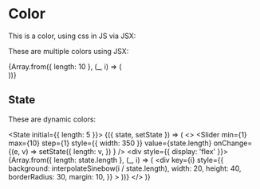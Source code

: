 
# Color

This is a color, using css in JS via JSX:

<div
  style={{
    background: 'steelblue',
    width: 20,
    height: 40,
    borderRadius: 30,
    margin: 10,
  }}
></div>

These are multiple colors using JSX:

<div style={{ display: 'flex' }}>
  {Array.from({ length: 10 }, (_, i) => (
    <div
      key={i}
      style={{
        background: interpolateSinebow(i / 10),
        width: 20,
        height: 40,
        borderRadius: 30,
        margin: 10,
      }}
    ></div>
  ))}
</div>

## State

These are dynamic colors:


<State initial={{ length: 5 }}>
  {({ state, setState }) => (
    <>
      <Slider
        min={1}
        max={10}
        step={1}
        style={{ width: 350 }}
        value={state.length}
        onChange={(e, v) =>
          setState({
            length: v,
          })
        }
      />
      <div style={{ display: 'flex' }}>
        {Array.from({ length: state.length }, (_, i) => (
          <div
            key={i}
            style={{
              background: interpolateSinebow(i / state.length),
              width: 20,
              height: 40,
              borderRadius: 30,
              margin: 10,
            }}
          ></div>
        ))}
      </div>
    </>
  )}
</State>
